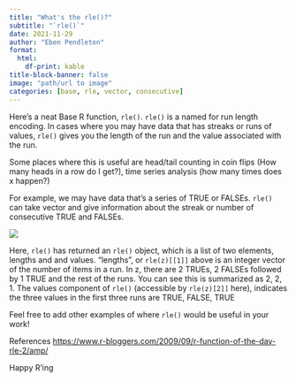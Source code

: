 ```yaml
---
title: "What's the rle()?"
subtitle: "`rle()`"
date: 2021-11-29
author: "Eben Pendleton"
format:
  html:
    df-print: kable
title-block-banner: false
image: "path/url to image"
categories: [base, rle, vector, consecutive]
---
```


Here's a neat Base R function, `rle()`. `rle()` is a named for run length encoding. In cases where you may have data that has streaks or runs of values, `rle()` gives you the length of the run and the value associated with the run.

Some places where this is useful are head/tail counting in coin flips (How many heads in a row do I get?), time series analysis (how many times does x happen?)

For example, we may have data that's a series of TRUE or FALSEs. `rle()` can take vector and give information about the streak or number of consecutive TRUE and FALSEs.

![](images/rle.png)

Here, `rle()` has returned an `rle()` object, which is a list of two elements, lengths and and values. "lengths", or `rle(z)[[1]]` above is an integer vector of the number of items in a run. In z, there are 2 TRUEs, 2 FALSEs followed by 1 TRUE and the rest of the runs. You can see this is summarized as 2, 2, 1. The values component of `rle()` (accessible by `rle(z)[2]]` here), indicates the three values in the first three runs are TRUE, FALSE, TRUE

Feel free to add other examples of where `rle()` would be useful in your work!

References <https://www.r-bloggers.com/2009/09/r-function-of-the-day-rle-2/amp/>

Happy R'ing
